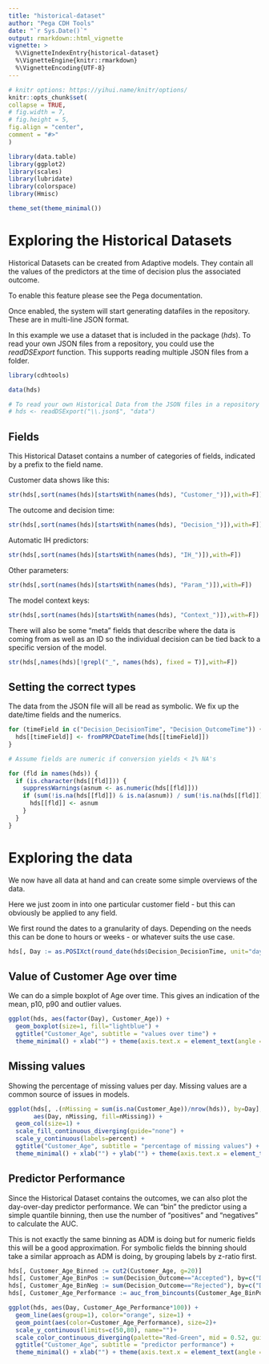 ```yaml
---
title: "historical-dataset"
author: "Pega CDH Tools"
date: "`r Sys.Date()`"
output: rmarkdown::html_vignette
vignette: >
  %\VignetteIndexEntry{historical-dataset}
  %\VignetteEngine{knitr::rmarkdown}
  %\VignetteEncoding{UTF-8}
---
```


```r
# knitr options: https://yihui.name/knitr/options/
knitr::opts_chunk$set(
collapse = TRUE,
# fig.width = 7,
# fig.height = 5,
fig.align = "center",
comment = "#>"
)

library(data.table)
library(ggplot2)
library(scales)
library(lubridate)
library(colorspace)
library(Hmisc)

theme_set(theme_minimal())
```

# Exploring the Historical Datasets

Historical Datasets can be created from Adaptive models. They contain all the
values of the predictors at the time of decision plus the associated outcome.

To enable this feature please see the Pega documentation.

Once enabled, the system will start generating datafiles in the repository. These
are in multi-line JSON format.

In this example we use a dataset that is included in the package (*hds*). To read 
your own JSON files from a repository, you could use the 
*readDSExport* function. This supports reading multiple JSON files from a folder. 

```r
library(cdhtools)

data(hds)

# To read your own Historical Data from the JSON files in a repository use:
# hds <- readDSExport("\\.json$", "data")
```

## Fields

This Historical Dataset contains a number of categories of fields,
indicated by a prefix to the field name.

Customer data shows like this:

```r
str(hds[,sort(names(hds)[startsWith(names(hds), "Customer_")]),with=F])
```

The outcome and decision time:

```r
str(hds[,sort(names(hds)[startsWith(names(hds), "Decision_")]),with=F])
```

Automatic IH predictors:

```r
str(hds[,sort(names(hds)[startsWith(names(hds), "IH_")]),with=F])
```

Other parameters:

```r
str(hds[,sort(names(hds)[startsWith(names(hds), "Param_")]),with=F])
```

The model context keys:

```r
str(hds[,sort(names(hds)[startsWith(names(hds), "Context_")]),with=F])
```

There will also be some "meta" fields that describe where the data is coming from as
well as an ID so the individual decision can be tied back to a specific version of the
model.

```r
str(hds[,names(hds)[!grepl("_", names(hds), fixed = T)],with=F])
```

## Setting the correct types

The data from the JSON file will all be read as symbolic. We fix up the
date/time fields and the numerics.

```r
for (timeField in c("Decision_DecisionTime", "Decision_OutcomeTime")) {
  hds[[timeField]] <- fromPRPCDateTime(hds[[timeField]])
}

# Assume fields are numeric if conversion yields < 1% NA's

for (fld in names(hds)) {
  if (is.character(hds[[fld]])) {
    suppressWarnings(asnum <- as.numeric(hds[[fld]]))
    if (sum(!is.na(hds[[fld]]) & is.na(asnum)) / sum(!is.na(hds[[fld]])) < 0.01) {
      hds[[fld]] <- asnum
    }
  }
}
```

# Exploring the data

We now have all data at hand and can create some simple overviews of the data.

Here we just zoom in into one particular customer field - but this can 
obviously be applied to any field.

We first round the dates to a granularity of days. Depending on the needs this
can be done to hours or weeks - or whatever suits the use case.

```r
hds[, Day := as.POSIXct(round_date(hds$Decision_DecisionTime, unit="day"))]
```

## Value of Customer Age over time

We can do a simple boxplot of Age over time. This gives an indication of the
mean, p10, p90 and outlier values.

```r
ggplot(hds, aes(factor(Day), Customer_Age)) +
  geom_boxplot(size=1, fill="lightblue") +
  ggtitle("Customer_Age", subtitle = "values over time") +
  theme_minimal() + xlab("") + theme(axis.text.x = element_text(angle = 45, vjust = 1))
```

## Missing values

Showing the percentage of missing values per day. Missing values
are a common source of issues in models.

```r
ggplot(hds[, .(nMissing = sum(is.na(Customer_Age))/nrow(hds)), by=Day],
       aes(Day, nMissing, fill=nMissing)) +
  geom_col(size=1) +
  scale_fill_continuous_diverging(guide="none") +
  scale_y_continuous(labels=percent) +
  ggtitle("Customer_Age", subtitle = "percentage of missing values") +
  theme_minimal() + xlab("") + ylab("") + theme(axis.text.x = element_text(angle = 45, vjust = 1))
```

## Predictor Performance

Since the Historical Dataset contains the outcomes, we can also plot the day-over-day 
predictor performance. We can "bin" the predictor using a simple quantile binning,
then use the number of "positives" and "negatives" to calculate the AUC.

This is not exactly the same binning as ADM is doing but for numeric fields this
will be a good approximation. For symbolic fields the binning should take a 
similar approach as ADM is doing, by grouping labels by z-ratio first.

```r
hds[, Customer_Age_Binned := cut2(Customer_Age, g=20)]
hds[, Customer_Age_BinPos := sum(Decision_Outcome=="Accepted"), by=c("Day", "Customer_Age_Binned")]
hds[, Customer_Age_BinNeg := sum(Decision_Outcome=="Rejected"), by=c("Day", "Customer_Age_Binned")]
hds[, Customer_Age_Performance := auc_from_bincounts(Customer_Age_BinPos, Customer_Age_BinNeg), by=c("Day")]
```

```r
ggplot(hds, aes(Day, Customer_Age_Performance*100)) +
  geom_line(aes(group=1), color="orange", size=1) +
  geom_point(aes(color=Customer_Age_Performance), size=2)+
  scale_y_continuous(limits=c(50,80), name="")+
  scale_color_continuous_diverging(palette="Red-Green", mid = 0.52, guide="none")+
  ggtitle("Customer_Age", subtitle = "predictor performance") +
  theme_minimal() + xlab("") + theme(axis.text.x = element_text(angle = 45, vjust = 1))
```





